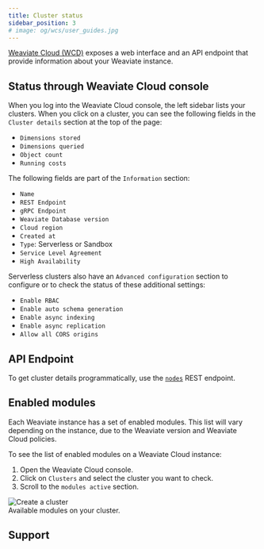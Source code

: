 ```yaml
---
title: Cluster status
sidebar_position: 3
# image: og/wcs/user_guides.jpg
---
```


[Weaviate Cloud (WCD)](https://console.weaviate.cloud/) exposes a web interface and an API endpoint that provide information about your Weaviate instance.

## Status through Weaviate Cloud console

When you log into the Weaviate Cloud console, the left sidebar lists your clusters. When you click on a cluster, you can see the following fields in the `Cluster details` section at the top of the page:

- `Dimensions stored`
- `Dimensions queried`
- `Object count`
- `Running costs`

The following fields are part of the `Information` section:

- `Name`
- `REST Endpoint`
- `gRPC Endpoint`
- `Weaviate Database version`
- `Cloud region`
- `Created at`
- `Type`: Serverless or Sandbox
- `Service Level Agreement`
- `High Availability`

Serverless clusters also have an `Advanced configuration` section to configure or to check the status of these additional settings:

- `Enable RBAC`
- `Enable auto schema generation`
- `Enable async indexing`
- `Enable async replication`
- `Allow all CORS origins`

## API Endpoint

To get cluster details programmatically, use the [`nodes`](/developers/weaviate/config-refs/nodes.md) REST endpoint.


<APIOutputs />

## Enabled modules

Each Weaviate instance has a set of enabled modules. This list will vary depending on the instance, due to the Weaviate version and Weaviate Cloud policies.

To see the list of enabled modules on a Weaviate Cloud instance:


<div class="row">
  <div class="col col--4">
    <ol>
      <li>Open the Weaviate Cloud console.</li>
      <li>
        Click on <code>Clusters</code> and select the cluster you want to check.
      </li>
      <li>
        Scroll to the <code>modules active</code> section.
      </li>
    </ol>
  </div>
  <div class="col col--8">
    <div class="card">
      <div class="card__image">
        <img src={ClusterStatusModules} alt="Create a cluster" />
      </div>
      <div class="card__body">Available modules on your cluster.</div>
    </div>
  </div>
</div>

## Support


<SupportAndTrouble />
